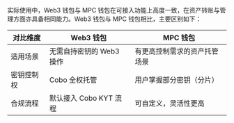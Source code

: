 实际使用中，Web3 钱包与 MPC 钱包在可接入功能上高度一致，在资产转账与管理方面亦具备相同能力。Web3 钱包与 MPC 钱包相比，主要区别如下：

| 对比维度 | Web3 钱包 | MPC 钱包 |
|-----------|-------------|-------------|
| 适用场景 | 无需自持密钥的 Web3 操作 | 有更高控制需求的资产托管场景 |
| 密钥控制权 | Cobo 全权托管 | 用户掌握部分密钥（分片） |
| 合规流程 | 默认接入 Cobo KYT 流程 | 可自定义，灵活性更高 |